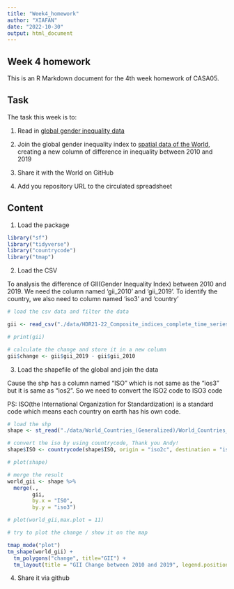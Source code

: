 ```yaml
---
title: "Week4_homework"
author: "XIAFAN"
date: "2022-10-30"
output: html_document
---
```


## Week 4 homework

This is an R Markdown document for the 4th week homework of CASA05.

## Task

The task this week is to:

1.  Read in [global gender inequality data](https://hdr.undp.org/data-center/documentation-and-downloads)

2.  Join the global gender inequality index to [spatial data of the World](https://hub.arcgis.com/datasets/2b93b06dc0dc4e809d3c8db5cb96ba69_0/explore?location=-2.688200%2C0.000000%2C1.41), creating a new column of difference in inequality between 2010 and 2019

3.  Share it with the World on GitHub

4.  Add you repository URL to the circulated spreadsheet

## Content

1.  Load the package

```r
library("sf")
library("tidyverse")
library("countrycode")
library("tmap")
```

2.  Load the CSV

To analysis the difference of GII(Gender Inequality Index) between 2010 and 2019. We need the column named 'gii_2010' and 'gii_2019'. To identify the country, we also need to column named 'iso3' and 'country'

```r
# load the csv data and filter the data

gii <- read_csv("./data/HDR21-22_Composite_indices_complete_time_series.csv")[, c("iso3", "country","gii_2010","gii_2019")]

# print(gii)

# calculate the change and store it in a new column
gii$change <- gii$gii_2019 - gii$gii_2010

```

3.  Load the shapefile of the global and join the data

Cause the shp has a column named "ISO" which is not same as the "ios3" but it is same as "ios2". So we need to convert the ISO2 code to ISO3 code

PS: ISO(the International Organization for Standardization) is a standard code which means each country on earth has his own code.

```r

# load the shp
shape <- st_read("./data/World_Countries_(Generalized)/World_Countries__Generalized_.shp")

# convert the iso by using countrycode, Thank you Andy!
shape$ISO <- countrycode(shape$ISO, origin = "iso2c", destination = "iso3c")

# plot(shape)

# merge the result
world_gii <- shape %>%
  merge(.,
        gii,
        by.x = "ISO",
        by.y = "iso3")

# plot(world_gii,max.plot = 11)

# try to plot the change / show it on the map

tmap_mode("plot")
tm_shape(world_gii) + 
  tm_polygons("change", title="GII") +
  tm_layout(title = "GII Change between 2010 and 2019", legend.position = c("left", "bottom"))


```

4.  Share it via github
